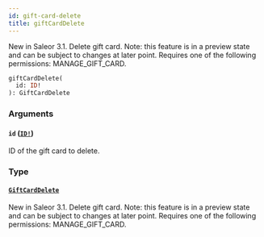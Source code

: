 ```yaml
---
id: gift-card-delete
title: giftCardDelete
---
```


New in Saleor 3.1. Delete gift card. Note: this feature is in a preview state and can be subject to changes at later point. Requires one of the following permissions: MANAGE_GIFT_CARD.

```graphql
giftCardDelete(
  id: ID!
): GiftCardDelete

```

### Arguments

#### `id` ([`ID!`](../../../developer/api-reference/scalars/id))

ID of the gift card to delete.

### Type

#### [`GiftCardDelete`](../../../developer/api-reference/objects/gift-card-delete)

New in Saleor 3.1. Delete gift card. Note: this feature is in a preview state and can be subject to changes at later point. Requires one of the following permissions: MANAGE_GIFT_CARD.
